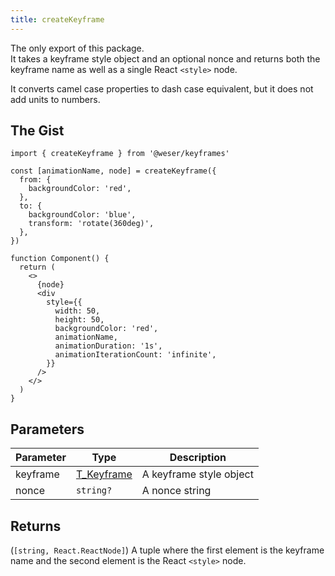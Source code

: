 ```yaml
---
title: createKeyframe
---
```


The only export of this package.<br />
It takes a keyframe style object and an optional nonce and returns both the keyframe name as well as a single React `<style>` node.

It converts camel case properties to dash case equivalent, but it does not add units to numbers.

## The Gist

```tsx
import { createKeyframe } from '@weser/keyframes'

const [animationName, node] = createKeyframe({
  from: {
    backgroundColor: 'red',
  },
  to: {
    backgroundColor: 'blue',
    transform: 'rotate(360deg)',
  },
})

function Component() {
  return (
    <>
      {node}
      <div
        style={{
          width: 50,
          height: 50,
          backgroundColor: 'red',
          animationName,
          animationDuration: '1s',
          animationIterationCount: 'infinite',
        }}
      />
    </>
  )
}
```

## Parameters

| Parameter | Type                                          | Description             |
| --------- | --------------------------------------------- | ----------------------- |
| keyframe  | [T_Keyframe](/keyframes/api/types/T_Keyframe) | A keyframe style object |
| nonce     | `string?`                                     | A nonce string          |

## Returns

(`[string, React.ReactNode]`) A tuple where the first element is the keyframe name and the second element is the React `<style>` node.
